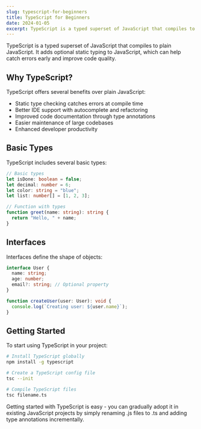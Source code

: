 ```yaml
---
slug: typescript-for-beginners
title: TypeScript for Beginners
date: 2024-01-05
excerpt: TypeScript is a typed superset of JavaScript that compiles to plain JavaScript. It adds optional static typing to JavaScript, which can help catch errors early and improve code quality.
---
```


TypeScript is a typed superset of JavaScript that compiles to plain JavaScript. It adds optional static typing to JavaScript, which can help catch errors early and improve code quality.

## Why TypeScript?

TypeScript offers several benefits over plain JavaScript:

- Static type checking catches errors at compile time
- Better IDE support with autocomplete and refactoring
- Improved code documentation through type annotations
- Easier maintenance of large codebases
- Enhanced developer productivity

## Basic Types

TypeScript includes several basic types:

```typescript
// Basic types
let isDone: boolean = false;
let decimal: number = 6;
let color: string = "blue";
let list: number[] = [1, 2, 3];

// Function with types
function greet(name: string): string {
  return "Hello, " + name;
}
```

## Interfaces

Interfaces define the shape of objects:

```typescript
interface User {
  name: string;
  age: number;
  email?: string; // Optional property
}

function createUser(user: User): void {
  console.log(`Creating user: ${user.name}`);
}
```

## Getting Started

To start using TypeScript in your project:

```bash
# Install TypeScript globally
npm install -g typescript

# Create a TypeScript config file
tsc --init

# Compile TypeScript files
tsc filename.ts
```

Getting started with TypeScript is easy - you can gradually adopt it in existing JavaScript projects by simply renaming .js files to .ts and adding type annotations incrementally.
